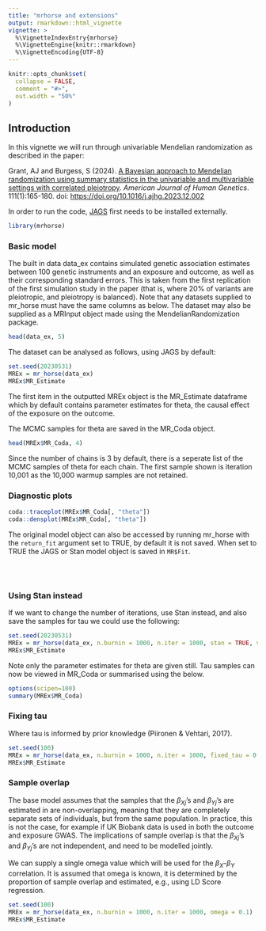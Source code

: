 ```yaml
---
title: "mrhorse and extensions"
output: rmarkdown::html_vignette
vignette: >
  %\VignetteIndexEntry{mrhorse}
  %\VignetteEngine{knitr::rmarkdown}
  %\VignetteEncoding{UTF-8}
---
```


```r
knitr::opts_chunk$set(
  collapse = FALSE,
  comment = "#>",
  out.width = "50%"
)
```

## Introduction

In this vignette we will run through univariable Mendelian randomization as described in the paper:

Grant, AJ and Burgess, S (2024). [A Bayesian approach to Mendelian randomization using summary statistics in the univariable and multivariable settings with correlated pleiotropy](https://doi.org/10.1016/j.ajhg.2023.12.002). *American Journal of Human Genetics*. 111(1):165-180. doi: <https://doi.org/10.1016/j.ajhg.2023.12.002>

In order to run the code, [JAGS](https://sourceforge.net/projects/mcmc-jags/) first needs to be installed externally.

```r
library(mrhorse)
```

### Basic model

The built in data data_ex contains simulated genetic association estimates between 100 genetic instruments and an exposure and outcome, as well as their corresponding standard errors. This is taken from the first replication of the first simulation study in the paper (that is, where 20% of variants are pleiotropic, and pleiotropy is balanced). Note that any datasets supplied to mr_horse must have the same columns as below. The dataset may also be supplied as a MRInput object made using the MendelianRandomization package.

```r
head(data_ex, 5)
```

The dataset can be analysed as follows, using JAGS by default:

```r
set.seed(20230531)
MREx = mr_horse(data_ex)
MREx$MR_Estimate
```

The first item in the outputted MREx object is the MR_Estimate dataframe which by default contains parameter estimates for theta, the causal effect of the exposure on the outcome.

The MCMC samples for theta are saved in the MR_Coda object.

```r
head(MREx$MR_Coda, 4)
```

Since the number of chains is 3 by default, there is a seperate list of the MCMC samples of theta for each chain. The first sample shown is iteration 10,001 as the 10,000 warmup samples are not retained.

### Diagnostic plots

```r
coda::traceplot(MREx$MR_Coda[, "theta"])
coda::densplot(MREx$MR_Coda[, "theta"])
```

The original model object can also be accessed by running mr_horse with the `return_fit` argument set to TRUE, by default it is not saved. When set to TRUE the JAGS or Stan model object is saved in `MR$Fit`.

<br><br>

### Using Stan instead

If we want to change the number of iterations, use Stan instead, and also save the samples for tau we could use the following:

```r
set.seed(20230531)
MREx = mr_horse(data_ex, n.burnin = 1000, n.iter = 1000, stan = TRUE, variable.names = 'tau')
MREx$MR_Estimate
```

Note only the parameter estimates for theta are given still. Tau samples can now be viewed in MR_Coda or summarised using the below.

```r
options(scipen=100)
summary(MREx$MR_Coda)
```

### Fixing tau

Where tau is informed by prior knowledge (Piironen & Vehtari, 2017).

```r
set.seed(100)
MREx = mr_horse(data_ex, n.burnin = 1000, n.iter = 1000, fixed_tau = 0.01)
MREx$MR_Estimate
```

### Sample overlap

The base model assumes that the samples that the $\beta_{Xj}$'s and $\beta_{Yj}$'s are estimated in are non-overlapping, meaning that they are completely separate sets of individuals, but from the same population. In practice, this is not the case, for example if UK Biobank data is used in both the outcome and exposure GWAS. The implications of sample overlap is that the $\beta_{Xj}$'s and $\beta_{Yj}$'s are not independent, and need to be modelled jointly.

We can supply a single omega value which will be used for the $\beta_{X}$-$\beta_Y$ correlation. It is assumed that omega is known, it is determined by the proportion of sample overlap and estimated, e.g., using LD Score regression.

```r
set.seed(100)
MREx = mr_horse(data_ex, n.burnin = 1000, n.iter = 1000, omega = 0.1)
MREx$MR_Estimate
```


